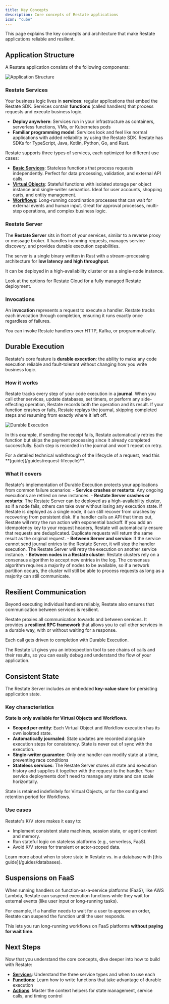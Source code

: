 ```yaml
---
title: Key Concepts
description: Core concepts of Restate applications
icon: "cube"
---
```


This page explains the key concepts and architecture that make Restate applications reliable and resilient.

## Application Structure

A Restate application consists of the following components:

<img src="/img/concepts/restate-app.svg" alt="Application Structure"/>

### Restate Services

Your business logic lives in **services**: regular applications that embed the Restate SDK. Services contain **functions** (called handlers) that process requests and execute business logic.

- **Deploy anywhere**: Services run in your infrastructure as containers, serverless functions, VMs, or Kubernetes pods
- **Familiar programming model**: Services look and feel like normal applications with added reliability by using the Restate SDK. Restate has SDKs for TypeScript, Java, Kotlin, Python, Go, and Rust.



Restate supports three types of services, each optimized for different use cases:

- **[Basic Services](/build/services/basic-service)**: Stateless functions that process requests independently. Perfect for data processing, validation, and external API calls.
- **[Virtual Objects](/build/services/virtual-object)**: Stateful functions with isolated storage per object instance and single-writer semantics. Ideal for user accounts, shopping carts, and entity management.
- **[Workflows](/build/services/workflow)**: Long-running coordination processes that can wait for external events and human input. Great for approval processes, multi-step operations, and complex business logic.

### Restate Server

The **Restate Server** sits in front of your services, similar to a reverse proxy or message broker. It handles incoming requests, manages service discovery, and provides durable execution capabilities.

The server is a single binary written in Rust with a stream-processing architecture for **low latency and high throughput**.

It can be deployed in a high-availability cluster or as a single-node instance.

<Card title="Restate Cloud" href="https://restate.dev/cloud/" icon="cloud">
   Look at the options for Restate Cloud for a fully managed Restate deployment.
</Card>

### Invocations

An **invocation** represents a request to execute a handler. Restate tracks each invocation through completion, ensuring it runs exactly once regardless of failures.

You can invoke Restate handlers over HTTP, Kafka, or programmatically.

## Durable Execution

Restate's core feature is **durable execution**: the ability to make any code execution reliable and fault-tolerant without changing how you write business logic.

### How it works

Restate tracks every step of your code execution in a **journal**. When you call other services, update databases, set timers, or perform any side-effecting operation, Restate records both the operation and its result. If your function crashes or fails, Restate replays the journal, skipping completed steps and resuming from exactly where it left off.

<img src="/img/concepts/durable_execution_microservices.gif" alt="Durable Execution"/>

In this example, if sending the receipt fails, Restate automatically retries the function but skips the payment processing since it already completed successfully. Each step is recorded in the journal and won't repeat on retry.

<Info>
For a detailed technical walkthrough of the lifecycle of a request, read this **[guide](/guides/request-lifecycle)**.
</Info>

### What it covers

Restate's implementation of Durable Execution protects your applications from common failure scenarios:
<AccordionGroup>
    <Accordion title="Infrastructure failures (e.g. server crashes, VM restarts)">
        - **Service crashes or restarts**: Any ongoing executions are retried on new instances.
        - **Restate Server crashes or restarts**: The Restate Server can be deployed as a high-availability cluster, so if a node fails, others can take over without losing any execution state.
        If Restate is deployed as a single node, it can still recover from crashes by recovering from persistent disk.
    </Accordion>
    <Accordion title="API timeouts and downtime">
        If a handler calls an API that times out, Restate will retry the run action with exponential backoff.
    </Accordion>
    <Accordion title="Duplicate requests">
        If you add an idempotency key to your request headers, Restate will automatically ensure that requests are deduplicated.
        Duplicate requests will return the same result as the original request.
    </Accordion>
    <Accordion title="Network outages, partitions and zombie processes">
        - **Between Server and service**: If the service cannot send journal entries to the Restate Server, it will stop the handler execution. The Restate Server will retry the execution on another service instance.
        - **Between nodes in a Restate cluster**: Restate clusters rely on a consensus algorithm to accept new entries in the log. The consensus algorithm requires a majority of nodes to be available, so if a network partition occurs, the cluster will still be able to process requests as long as a majority can still communicate.
    </Accordion>
</AccordionGroup>

## Resilient Communication

Beyond executing individual handlers reliably, Restate also ensures that communication between services is resilient.

Restate proxies all communication towards and between services.
It provides a **resilient RPC framework** that allows you to call other services in a durable way, with or without waiting for a response.

Each call gets driven to completion with Durable Execution.

The Restate UI gives you an introspection tool to see chains of calls and their results, so you can easily debug and understand the flow of your application.

## Consistent State

The Restate Server includes an embedded **key-value store** for persisting application state.

### Key characteristics

**State is only available for Virtual Objects and Workflows.**

- **Scoped per entity**: Each Virtual Object and Workflow execution has its own isolated state.
- **Automatically journaled**: State updates are recorded alongside execution steps for consistency. State is never out of sync with the execution.
- **Single-writer guarantee**: Only one handler can modify state at a time, preventing race conditions
- **Stateless services**: The Restate Server stores all state and execution history and supplies it together with the request to the handler. Your service deployments don't need to manage any state and can scale horizontally.

State is retained indefinitely for Virtual Objects, or for the configured retention period for Workflows.

### Use cases

Restate's K/V store makes it easy to:
- Implement consistent state machines, session state, or agent context and memory.
- Run stateful logic on stateless platforms (e.g., serverless, FaaS).
- Avoid K/V stores for transient or actor-scoped data.


<Info>
    Learn more about when to store state in Restate vs. in a database with [this guide](/guides/databases).
</Info>

## Suspensions on FaaS

When running handlers on function-as-a-service platforms (FaaS), like AWS Lambda, Restate can suspend execution functions while they wait for external events (like user input or long-running tasks).

For example, if a handler needs to wait for a user to approve an order, Restate can suspend the function until the user responds.

This lets you run long-running workflows on FaaS platforms **without paying for wait time**.

## Next Steps

Now that you understand the core concepts, dive deeper into how to build with Restate:

- **[Services](/basics/services)**: Understand the three service types and when to use each
- **[Functions](/basics/functions)**: Learn how to write functions that take advantage of durable execution
- **[Actions](/basics/actions)**: Master the context helpers for state management, service calls, and timing control
